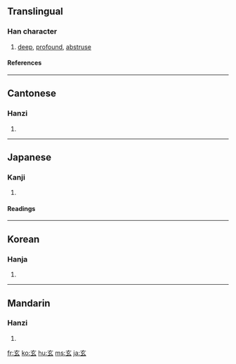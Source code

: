 ==Translingual==
===Han character===
{{Han char|rn=95|rad=玄|as=00|sn=5|four=0073<sub>2</sub>|canj=卜女戈 (YVI)}}
# [[deep]], [[profound]], [[abstruse]]
====References====
{{Han ref|kx=0725.011|dkj=20814|dj=1134.080|hdz=10280.030|uh=7384|ud=29572|bh=A5C8|bd=42440}}

----
==Cantonese==
===Hanzi===
{{yue-hanzi|jyut=|y=yun4}}
# {{defn|Cantonese}}

----
==Japanese==
===Kanji===
{{ja-kanji|grade=c|rs=玄00}}
# {{defn|Japanese}} 
====Readings====
{{ja-readings|on=[[げん]] (gen), [[けん]] (ken)|kun=[[くろ]] (kuro)}}

----
==Korean==
===Hanja===
{{ko-hanja|hangeul=현|eumhun=|rv=hyeon|mr=hyŏn|y=hyen}}
# {{defn|Korean}}

----
==Mandarin==
===Hanzi===
{{cmn-hanzi|pin=[[xuán]] ([[xuan2]])|wg=hsüan<sup>2</sup>}}
# {{defn|Mandarin}}

[[fr:玄]]
[[ko:玄]]
[[hu:玄]]
[[ms:玄]]
[[ja:玄]]